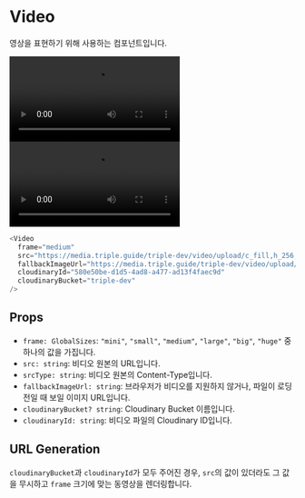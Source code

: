 

<Meta title="Core-Elements / Video" component={Video} />

# Video

영상을 표현하기 위해 사용하는 컴포넌트입니다.

<Preview>
  <Story name="비디오 with Autoplay">
    <Video
      autoPlay
      src="https://media.triple.guide/triple-dev/video/upload/c_fill,h_256,w_256,f_auto/580e50be-d1d5-4ad8-a477-ad13f4faec9d.mp4"
      cloudinaryId="580e50be-d1d5-4ad8-a477-ad13f4faec9d"
      cloudinaryBucket="triple-dev"
      frame="small"
      fallbackImageUrl="https://media.triple.guide/triple-dev/video/upload/c_limit,f_auto,h_1024,w_1024/580e50be-d1d5-4ad8-a477-ad13f4faec9d.jpeg"
    />
  </Story>
  <Story name="비디오 without Autoplay">
    <Video
      src="https://media.triple.guide/triple-dev/video/upload/c_fill,h_256,w_256,f_auto/580e50be-d1d5-4ad8-a477-ad13f4faec9d.mp4"
      cloudinaryId="580e50be-d1d5-4ad8-a477-ad13f4faec9d"
      cloudinaryBucket="triple-dev"
      frame="small"
      fallbackImageUrl="https://media.triple.guide/triple-dev/video/upload/c_limit,f_auto,h_1024,w_1024/580e50be-d1d5-4ad8-a477-ad13f4faec9d.jpeg"
    />
  </Story>
</Preview>

```js
<Video
  frame="medium"
  src="https://media.triple.guide/triple-dev/video/upload/c_fill,h_256,w_256,f_auto/580e50be-d1d5-4ad8-a477-ad13f4faec9d.mp4"
  fallbackImageUrl="https://media.triple.guide/triple-dev/video/upload/c_limit,f_auto,h_1024,w_1024/580e50be-d1d5-4ad8-a477-ad13f4faec9d.jpeg"
  cloudinaryId="580e50be-d1d5-4ad8-a477-ad13f4faec9d"
  cloudinaryBucket="triple-dev"
/>
```

## Props

- `frame: GlobalSizes`: `"mini"`, `"small"`, `"medium"`, `"large"`, `"big"`,
  `"huge"` 중 하나의 값을 가집니다.
- `src: string`: 비디오 원본의 URL입니다.
- `srcType: string`: 비디오 원본의 Content-Type입니다.
- `fallbackImageUrl: string`: 브라우저가 비디오를 지원하지 않거나, 파일이
  로딩 전일 때 보일 이미지 URL입니다.
- `cloudinaryBucket? string`: Cloudinary Bucket 이름입니다.
- `cloudinaryId: string`: 비디오 파일의 Cloudinary ID입니다.

## URL Generation

`cloudinaryBucket`과 `cloudinaryId`가 모두 주어진 경우, `src`의 값이 있더라도
그 값을 무시하고 `frame` 크기에 맞는 동영상을 렌더링합니다.
